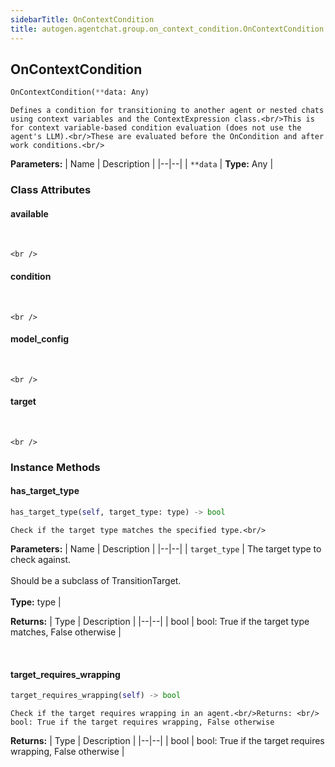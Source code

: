 ```yaml
---
sidebarTitle: OnContextCondition
title: autogen.agentchat.group.on_context_condition.OnContextCondition
---
```

<h2 id="autogen.agentchat.group.on_context_condition.OnContextCondition" class="doc doc-heading">
    <code class="doc-symbol doc-symbol-heading doc-symbol-class"></code>
    <span class="doc doc-object-name doc-class-name">OnContextCondition</span>
</h2>

```python
OnContextCondition(**data: Any)
```

    Defines a condition for transitioning to another agent or nested chats using context variables and the ContextExpression class.<br/>This is for context variable-based condition evaluation (does not use the agent's LLM).<br/>These are evaluated before the OnCondition and after work conditions.<br/>

<b>Parameters:</b>
| Name | Description |
|--|--|
| `**data` | **Type:** Any |

### Class Attributes

<code class="doc-symbol doc-symbol-heading doc-symbol-attribute"></code>
#### available
<br />

    <br />

<code class="doc-symbol doc-symbol-heading doc-symbol-attribute"></code>
#### condition
<br />

    <br />

<code class="doc-symbol doc-symbol-heading doc-symbol-attribute"></code>
#### model_config
<br />

    <br />

<code class="doc-symbol doc-symbol-heading doc-symbol-attribute"></code>
#### target
<br />

    <br />

### Instance Methods

<code class="doc-symbol doc-symbol-heading doc-symbol-method"></code>
#### has_target_type

```python
has_target_type(self, target_type: type) -> bool
```

    Check if the target type matches the specified type.<br/>

<b>Parameters:</b>
| Name | Description |
|--|--|
| `target_type` | The target type to check against.<br/><br/>Should be a subclass of TransitionTarget.<br/><br/>**Type:** type |

<b>Returns:</b>
| Type | Description |
|--|--|
| bool | bool: True if the target type matches, False otherwise |

<br />

<code class="doc-symbol doc-symbol-heading doc-symbol-method"></code>
#### target_requires_wrapping

```python
target_requires_wrapping(self) -> bool
```

    Check if the target requires wrapping in an agent.<br/>Returns: <br/>    bool: True if the target requires wrapping, False otherwise

<b>Returns:</b>
| Type | Description |
|--|--|
| bool | bool: True if the target requires wrapping, False otherwise |

<br />
